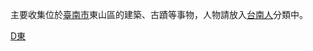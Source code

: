 {{Catmore|東山區 (臺南市)}}主要收集位於[[臺南市|臺南市]]東山區的建築、古蹟等事物，人物請放入[[:Category:台南人|台南人]]分類中。

[[Category:臺南市行政區劃|D東]]